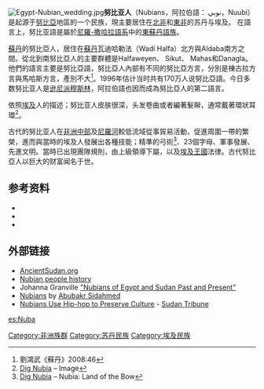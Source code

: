 [[File:Egypt-Nubian_wedding.jpg|thumb]]'''努比亚人'''（Nubians，阿拉伯語： نوبي，Nuubi） 是起源于[[努比亚|努比亞]]地區的一个民族，現主要居住在[[北非|北非]]和[[東非|東非]]的苏丹与埃及。
在語言上，努比亚語是屬於[[尼罗-撒哈拉语系|尼羅-撒哈拉語系]]中的[[東蘇丹語族|東蘇丹語族]]。

[[蘇丹|蘇丹]]的努比亞人，居住在[[蘇丹|蘇丹]]瓦迪哈勒法（Wadi Halfa）北方與Aldaba南方之間。從北到南努比亞人的主要群體是Halfaweyen、 Sikut、 Mahas和Danagla。他們的語言主要是努比亞語，努比亞人內部有不同的努比亞方言，分別是棟古拉方言與馬哈斯方言，產別不大<ref>劉鴻武《蘇丹》2008:46</ref>。1996年估计当时共有170万人说努比亞語。今日多数努比亚人是[[逊尼派|逊尼派]][[穆斯林|穆斯林]]，阿拉伯語也因而成為努比亞人的第二語言。

依照[[埃及|埃及]]人的描述；努比亚人皮肤很深，头发卷曲或者編著髮辮，通常戴著環狀耳環<ref>[http://www.dignubia.org/maps/timeline/img/b1540a-nubian-tribute-huy.jpg Dig Nubia] {{Wayback|url=http://www.dignubia.org/maps/timeline/img/b1540a-nubian-tribute-huy.jpg |date=20120524071630 }} – Image</ref>。

古代的努比亚人在[[非洲中部|非洲中部]]及[[尼羅河|尼羅河]]較低流域從事貿易活動，促進周圍一帶的繁榮，進而與當時的埃及人發展出各種技能；精準的弓術<ref>[http://www.dignubia.org/maps/timeline/bce-3200.htm Dig Nubia] {{Wayback|url=http://www.dignubia.org/maps/timeline/bce-3200.htm |date=20120524071649 }} – Nubia: Land of the Bow</ref>、23個字母、軍事發展、先進文明。當時已出現團隊規則，由上級領導下屬，以及[[埃及王國|埃及王國]]法律。古代努比亞人以巨大的财富闻名于世。

== 参考资料 ==
{{reflist}}
* {{cite book | last=Rouchdy | first=Aleya | title=Nubians and the Nubian Language in Contemporary Egypt: A Case of Cultural and Linguistic Contact | location=Leiden | publisher=Brill Academic Publishers | year=1991 | isbn=90-04-09197-1}}
* {{cite book | last=Valbelle | first=Dominique | coauthors= Charles Bonnet | title=The Nubian Pharaohs: Black Kings on the Nile | location=Cairo | publisher=American University in Cairo Press | year=2007 | isbn=977-416-010-X}}
* {{cite book | last=Warnock Fernea | first=Elizabeth | coauthors= Robert A. Fernea | title=Nubian Ethnographies | location=Chicago | publisher=Waveland Press Inc. | year=1990 | isbn=0-88133-480-4}}

==外部链接==
{{commons category|Nubia}}
* [http://www.ancientsudan.org AncientSudan.org]{{Wayback|url=http://www.ancientsudan.org/ |date=20190514225814 }}
* [http://www.africanholocaust.net/peopleofafrica.htm#nubia Nubian people history]{{Wayback|url=http://www.africanholocaust.net/peopleofafrica.htm#nubia |date=20130112040124 }}
* Johanna Granville [http://www.scribd.com/doc/13716966/Nubians-of-Egypt-and-Sudan-Past-and-Present "Nubians of Egypt and Sudan Past and Present"] {{Wayback|url=http://www.scribd.com/doc/13716966/Nubians-of-Egypt-and-Sudan-Past-and-Present |date=20131014032252 }}
* [http://lexicorient.com/e.o/nubians.htm  Nubians] {{Wayback|url=http://lexicorient.com/e.o/nubians.htm |date=20080929133329 }} by [https://web.archive.org/web/20060321035130/http://lexicorient.com/abubakr.htm  Abubakr Sidahmed]
* [http://www.sudantribune.com/spip.php?article16354  Nubians Use Hip-hop to Preserve Culture] - [http://www.sudantribune.com  Sudan Tribune]{{Wayback|url=http://www.sudantribune.com/ |date=20191206164237 }}

[[Category:非洲族群|Category:非洲族群]]
[[Category:苏丹民族|Category:苏丹民族]]
[[Category:埃及民族|Category:埃及民族]]

[[es:Nuba|es:Nuba]]